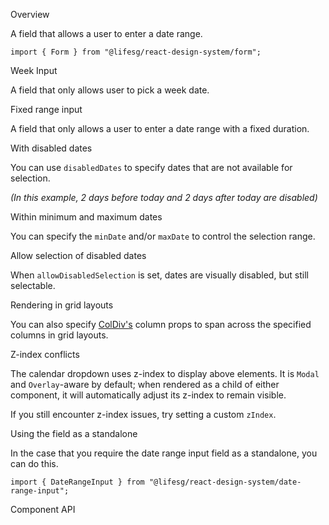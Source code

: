 
<Meta of={FormDateRangeInputStories} />

<Title>DateRangeInput</Title>

<Secondary>Overview</Secondary>

A field that allows a user to enter a date range.

```tsx
import { Form } from "@lifesg/react-design-system/form";
```

<Canvas of={FormDateRangeInputStories.Default} />

<Heading3>Week Input</Heading3>

A field that only allows user to pick a week date.

<Canvas of={FormDateRangeInputStories.WeekInput} />

<Heading3>Fixed range input</Heading3>

A field that only allows a user to enter a date range with a fixed duration.

<Canvas of={FormDateRangeInputStories.FixedRangeInput} />

<Heading3>With disabled dates</Heading3>

You can use `disabledDates` to specify dates that are not available for selection.

_(In this example, 2 days before today and 2 days after today are disabled)_

<Canvas of={FormDateRangeInputStories.WithDisabledDates} />

<Heading3>Within minimum and maximum dates</Heading3>

You can specify the `minDate` and/or `maxDate` to control the selection range.

<Canvas of={FormDateRangeInputStories.MinAndMaxDates} />

<Heading3>Allow selection of disabled dates</Heading3>

When `allowDisabledSelection` is set, dates are visually disabled, but still selectable.

<Canvas of={FormDateRangeInputStories.AllowDisabledSelection} />

<Heading3>Rendering in grid layouts</Heading3>

You can also specify [ColDiv's](/docs/getting-started-layout-column-divs--docs)
column props to span across the specified columns in grid layouts.

<Canvas of={FormDateRangeInputStories.RenderingInGridLayout} />

<Heading3>Z-index conflicts</Heading3>

The calendar dropdown uses z-index to display above elements. It is `Modal` and
`Overlay`-aware by default; when rendered as a child of either component, it
will automatically adjust its z-index to remain visible.

If you still encounter z-index issues, try setting a custom `zIndex`.

<Heading3>Using the field as a standalone</Heading3>

In the case that you require the date range input field as a standalone, you can do this.

```tsx
import { DateRangeInput } from "@lifesg/react-design-system/date-range-input";
```

<Canvas of={FormDateRangeInputStories.StandaloneUsage} />

<Secondary>Component API</Secondary>

<PropsTable />
